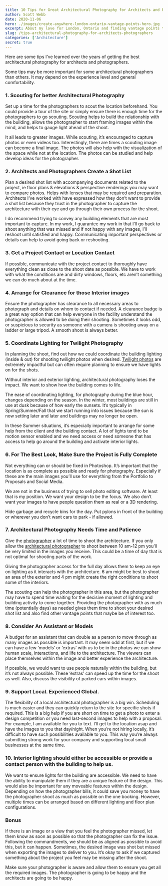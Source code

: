 ```yaml
---
title: 10 Tips for Great Architectural Photography for Architects and Photographers
author: Scott Webb
date: 2020-11-06
hero: ./images/create-anywhere-london-ontario-vantage-points-hero.jpg
excerpt: About my love for London, Ontario and finding vantage points to create anywhere 
slug: /tips-architectural-photography-for-architects-photographers
categories: ['Architecture']
secret: true
---
```


Here are some tips I’ve learned over the years of getting the best architectural photography for architects and photographers.

Some tips may be more important for some architectural photographers than others. It may depend on the experience level and general comfortability.

### 1. Scouting for better Architectural Photography

Set up a time for the photographers to scout the location beforehand. You could provide a tour of the site or simply ensure there is enough time for the photographers to go scouting. Scouting helps to build the relationship with the building,  allows the photographer to start framing images within the mind, and helps to gauge light ahead of the shoot.

It all leads to greater images. While scouting, it’s encouraged to capture photos or even videos too. Interestingly, there are times a scouting image can become a final image. The photos will also help with the visualization of the space while not at the location. The photos can be studied and help develop ideas for the photographer.

### 2. Architects and Photographers Create a Shot List

Plan a desired shot list with accompanying documents related to the project, ie floor plans & elevations & perspective renderings you may want to compare photos. Helps with lenses that may be required and preparation. Architects I’ve worked with have expressed how they don’t want to provide a shot list because they trust in the photographer to capture the architecture with their eye and go through their own process for the shoot.

I do recommend trying to convey any building elements that are most important to capture. In my work, I guarantee my work in that I’ll go back to shoot anything that was missed and if not happy with any images, I’ll reshoot until satisfied and happy. Communicating important perspectives or details can help to avoid going back or reshooting.

### 3. Get a Project Contact or Location Contact

If possible, communicate with the project contact to thoroughly have everything clean as close to the shoot date as possible. We have to work with what the conditions are and dirty windows, floors, etc aren’t something we can do much about at the time.

### 4. Arrange for Clearance for those Interior images

Ensure the photographer has clearance to all necessary areas to photograph and details on whom to contact if needed. A clearance badge is a great way option that can help everyone in the facility understand the photographer is allowed to be doing their shooting. Sometimes it looks odd, or suspicious to security as someone with a camera is shooting away on a ladder or large tripod. A smooth shoot is always better.

### 5. Coordinate Lighting for Twilight Photography

In planning the shoot, find out how we could coordinate the building lighting (inside & out) for shooting twilight photos when desired.  [Twilight photos](/twilight-photography)  are extremely impactful but can often require planning to ensure we have lights on for the shots.

Without interior and exterior lighting, architectural photography loses the impact. We want to show how the building comes to life.

The ease of coordinating lighting, for photography during the blue hour, changes depending on the season. In the winter, most buildings are still in use at dusk because of how early the sunsets. It’s typically in Spring/Summer/Fall that we start running into issues because the sun is now setting later and later and buildings may no longer be open.

In these Summer situations, it’s especially important to arrange for some help from the client and the building contact. A lot of lights tend to be motion sensor enabled and we need access or need someone that has access to help go around the building and activate interior lights.

### 6. For The Best Look, Make Sure the Project is Fully Complete

Not everything can or should be fixed in Photoshop. It’s important that the location is as complete as possible and ready for photography. Especially if these are the main images you’ll use for everything from the Portfolio to Proposals and Social Media.

We are not in the business of trying to sell photo editing software. At least that is my position. We want your design to be the focus. We also don’t want your images to have people question them as real or a 3D rendering.

Hide garbage and recycle bins for the day. Put pylons in front of the building or wherever you don’t want cars to park - if allowed.

### 7. Architectural Photography Needs Time and Patience

Give the  [photographer](/about)  a lot of time to shoot the architecture. If you only allow the  [architectural photographer](/)  to shoot between 10 am-12 pm you’ll be very limited in the images you receive. This could be a time of day that is not optimal for shooting parts of the work.

Giving the photographer access for the full day allows them to keep an eye on lighting as it interacts with the architecture. 6 am might be best to shoot an area of the exterior and 4 pm might create the right conditions to shoot some of the interiors.

The scouting can help the photographer in this area, but the photographer may have to spend time waiting for the decisive moment of lighting and building activity to come together. Providing the photographer with as much time (potentially days) as needed gives them time to shoot your desired shot list and also find other vantage points that maybe be of interest too.

### 8. Consider An Assistant or Models

A budget for an assistant that can double as a person to move through as many images as possible is important. It may seem odd at first, but if we can have a few ‘models’ or ‘extras’ with us to be in the photos we can show human scale, interactions, and life to the architecture. The viewers can place themselves within the image and better experience the architecture.

If possible, we would want to use people naturally within the building, but it’s not always possible. These ‘extras’ can speed up the time for the shoot as well. Also, discuss the visibility of parked cars within images.

### 9. Support Local. Experienced Global.

The flexibility of a local architectural photographer is a big win. Scheduling is much easier and they can quickly return to the site for specific shots if required. This is a big help if you are short on time to get a photo to enter a design competition or you need last-second images to help with a proposal. For example, I am available for you to text. I’ll get to the location asap and have the images to you that day/night. When you’re not hiring locally, it’s difficult to have such possibilities available to you. This way you’re always submitting strong work for your company and supporting local small businesses at the same time.

### 10. Interior lighting should either be accessible or provide a contact person with the building to help us.

We want to ensure lights for the building are accessible. We need to have the ability to manipulate them if they are a unique feature of the design. This would also be important for any moveable features within the design. Depending on how the photographer bills, it could save you money to have the photographer shoot as much as possible on the one booking. However, multiple times can be arranged based on different lighting and floor plan configurations.

### Bonus 

If there is an image or a view that you feel the photographer missed, let them know as soon as possible so that the photographer can fix the issue. Following the commandments, we should be as aligned as possible to avoid this, but it can happen. Sometimes, the desired image was shot but missed when exporting the images to deliver to you. It’s okay to ask if we captured something about the project you feel may be missing after the shoot.  

Make sure your photographer is aware and allow them to ensure you get all the required images. The photographer is going to be happy and the architects are going to be happy.